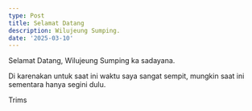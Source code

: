 ```yaml
---
type: Post
title: Selamat Datang
description: Wilujeung Sumping.
date: '2025-03-10'
---
```

Selamat Datang, Wilujeung Sumping ka sadayana.

Di karenakan untuk saat ini waktu saya sangat sempit, mungkin saat ini sementara hanya segini dulu.

Trims

